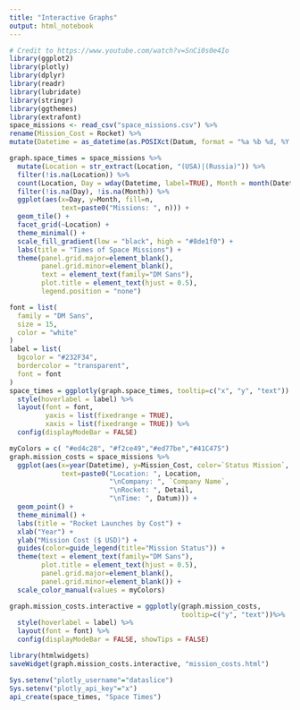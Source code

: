 ```yaml
---
title: "Interactive Graphs"
output: html_notebook
---
```

  
  ```r
# Credit to https://www.youtube.com/watch?v=SnCi0s0e4Io
library(ggplot2)
library(plotly)
library(dplyr)
library(readr)
library(lubridate)
library(stringr)
library(ggthemes)
library(extrafont)
space_missions <- read_csv("space_missions.csv") %>%
  rename(Mission_Cost = Rocket) %>%
  mutate(Datetime = as_datetime(as.POSIXct(Datum, format = "%a %b %d, %Y %H:%M UTC")))
```

```r
graph.space_times = space_missions %>%
  mutate(Location = str_extract(Location, "(USA)|(Russia)")) %>%
  filter(!is.na(Location)) %>%
  count(Location, Day = wday(Datetime, label=TRUE), Month = month(Datetime, label=TRUE)) %>%
  filter(!is.na(Day), !is.na(Month)) %>%
  ggplot(aes(x=Day, y=Month, fill=n,
             text=paste0("Missions: ", n))) +
  geom_tile() +
  facet_grid(~Location) +
  theme_minimal() +
  scale_fill_gradient(low = "black", high = "#8de1f0") +
  labs(title = "Times of Space Missions") +
  theme(panel.grid.major=element_blank(),
        panel.grid.minor=element_blank(),
        text = element_text(family="DM Sans"),
        plot.title = element_text(hjust = 0.5),
        legend.position = "none")
```

```r
font = list(
  family = "DM Sans",
  size = 15,
  color = "white"
)
label = list(
  bgcolor = "#232F34",
  bordercolor = "transparent",
  font = font
)
space_times = ggplotly(graph.space_times, tooltip=c("x", "y", "text")) %>%
  style(hoverlabel = label) %>%
  layout(font = font,
         yaxis = list(fixedrange = TRUE),
         xaxis = list(fixedrange = TRUE)) %>%
  config(displayModeBar = FALSE)
```

```r
myColors = c( "#ed4c28", "#f2ce49","#ed77be","#41C475")
graph.mission_costs = space_missions %>%
  ggplot(aes(x=year(Datetime), y=Mission_Cost, color=`Status Mission`,
             text=paste0("Location: ", Location,
                         "\nCompany: ", `Company Name`,
                         "\nRocket: ", Detail,
                         "\nTime: ", Datum))) +
  geom_point() +
  theme_minimal() +
  labs(title = "Rocket Launches by Cost") +
  xlab("Year") +
  ylab("Mission Cost ($ USD)") +
  guides(color=guide_legend(title="Mission Status")) +
  theme(text = element_text(family="DM Sans"),
        plot.title = element_text(hjust = 0.5),
        panel.grid.major=element_blank(),
        panel.grid.minor=element_blank()) + 
  scale_color_manual(values = myColors)
```

```r
graph.mission_costs.interactive = ggplotly(graph.mission_costs,
                                           tooltip=c("y", "text"))%>%
  style(hoverlabel = label) %>%
  layout(font = font) %>%
  config(displayModeBar = FALSE, showTips = FALSE)
```

```r
library(htmlwidgets)
saveWidget(graph.mission_costs.interactive, "mission_costs.html")
```

```r
Sys.setenv("plotly_username"="dataslice")
Sys.setenv("plotly_api_key"="x")
api_create(space_times, "Space Times")
```